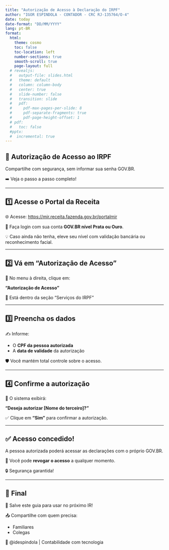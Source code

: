 ```yaml
---
title: "Autorização de Acesso à Declaração do IRPF"
author: "IGOR ESPINDOLA - CONTADOR - CRC RJ-135764/O-4"
date: today
date-format: "DD/MM/YYYY"
lang: pt-BR
format: 
  html:
    theme: cosmo
    toc: false
    toc-location: left
    number-sections: true
    smooth-scroll: true
    page-layout: full
  # revealjs: 
  #   output-file: slides.html
  #   theme: default
  #   column: column-body
  #   center: true
  #   slide-number: false
  #   transition: slide
  #   pdf:
  #     pdf-max-pages-per-slide: 8
  #     pdf-separate-fragments: true
  #     pdf-page-height-offset: 1
  # pdf:
  #   toc: false
  #pptx:
  #  incremental: true
---
```



## 🔐 Autorização de Acesso ao IRPF

Compartilhe com segurança, sem informar sua senha GOV.BR.

➡️ Veja o passo a passo completo!


---


## 1️⃣ Acesse o Portal da Receita

🌐 Acesse: [https://mir.receita.fazenda.gov.br/portalmir](https://mir.receita.fazenda.gov.br/portalmir)

🔑 Faça login com sua conta **GOV.BR nível Prata ou Ouro**.

💡 Caso ainda não tenha, eleve seu nível com validação bancária ou reconhecimento facial.


---


## 2️⃣ Vá em "Autorização de Acesso"

📍 No menu à direita, clique em:

**“Autorização de Acesso”**

📂 Está dentro da seção "Serviços do IRPF"


---

## 3️⃣ Preencha os dados

✍️ Informe:

- O **CPF da pessoa autorizada**
- A **data de validade** da autorização

🛡️ Você mantém total controle sobre o acesso.


---

## 4️⃣ Confirme a autorização

🔎 O sistema exibirá:

**“Deseja autorizar [Nome do terceiro]?”**

✅ Clique em **“Sim”** para confirmar a autorização.

---

## ✅ Acesso concedido!

A pessoa autorizada poderá acessar as declarações com o próprio GOV.BR.

🔁 Você pode **revogar o acesso** a qualquer momento.

🔒 Segurança garantida!

---

## 📲 Final

💾 Salve este guia para usar no próximo IR!

📤 Compartilhe com quem precisa:

- Familiares
- Colegas

📌 @idespindola | Contabilidade com tecnologia



